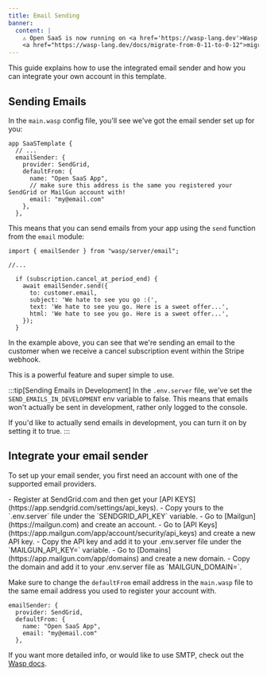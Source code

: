 ```yaml
---
title: Email Sending
banner:
  content: |
    ⚠️ Open SaaS is now running on <a href='https://wasp-lang.dev'>Wasp v0.12</a>! If you're running an older version of Open SaaS, please follow the 
    <a href="https://wasp-lang.dev/docs/migrate-from-0-11-to-0-12">migration instructions here</a> ⚠️ 
---
```


This guide explains how to use the integrated email sender and how you can integrate your own account in this template.

## Sending Emails

In the `main.wasp` config file, you'll see we've got the email sender set up for you:

```tsx title="main.wasp"
app SaaSTemplate {
  // ...
  emailSender: {
    provider: SendGrid,
    defaultFrom: {
      name: "Open SaaS App",
      // make sure this address is the same you registered your SendGrid or MailGun account with!
      email: "my@email.com" 
    },
  },
```

This means that you can send emails from your app using the `send` function from the `email` module:

```tsx title="src/server/webhooks.ts"
import { emailSender } from "wasp/server/email";

//...

  if (subscription.cancel_at_period_end) {
    await emailSender.send({
      to: customer.email,
      subject: 'We hate to see you go :(',
      text: 'We hate to see you go. Here is a sweet offer...',
      html: 'We hate to see you go. Here is a sweet offer...',
    });
  }
```

In the example above, you can see that we're sending an email to the customer when we receive a cancel subscription event within the Stripe webhook. 

This is a powerful feature and super simple to use.

:::tip[Sending Emails in Development]
In the `.env.server` file, we've set the `SEND_EMAILS_IN_DEVELOPMENT` env variable to false. This means that emails won't actually be sent in development, rather only logged to the console. 

If you'd like to actually send emails in development, you can turn it on by setting it to true.
:::

## Integrate your email sender

To set up your email sender, you first need an account with one of the supported email providers.

<Tabs>
  <TabItem label="SendGrid">
    - Register at SendGrid.com and then get your [API KEYS](https://app.sendgrid.com/settings/api_keys).
    - Copy yours to the `.env.server` file under the `SENDGRID_API_KEY` variable.  
  </TabItem>
  <TabItem label="MailGun">
    - Go to [Mailgun](https://mailgun.com) and create an account.
    - Go to [API Keys](https://app.mailgun.com/app/account/security/api_keys) and create a new API key.
    - Copy the API key and add it to your .env.server file under the `MAILGUN_API_KEY=` variable.
    - Go to [Domains](https://app.mailgun.com/app/domains) and create a new domain.
    - Copy the domain and add it to your .env.server file as `MAILGUN_DOMAIN=`.
  </TabItem>
</Tabs>

Make sure to change the `defaultFrom` email address in the `main.wasp` file to the same email address you used to register your account with.

```tsx title="main.wasp" {5}
emailSender: {
  provider: SendGrid,
  defaultFrom: {
    name: "Open SaaS App",
    email: "my@email.com" 
  },
```

If you want more detailed info, or would like to use SMTP, check out the [Wasp docs](https://wasp-lang.dev/docs/advanced/email).